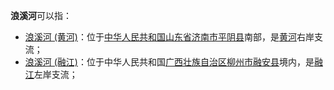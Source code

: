 '''浪溪河'''可以指：

*[[浪溪河_(黄河)|浪溪河 (黄河)]]：位于[[中华人民共和国|中华人民共和国]][[山东省|山东省]][[济南市|济南市]][[平阴县|平阴县]]南部，是[[黄河|黄河]]右岸支流；
*[[浪溪河_(融江)|浪溪河 (融江)]]：位于中华人民共和国[[广西壮族自治区|广西壮族自治区]][[柳州市|柳州市]][[融安县|融安县]]境内，是[[融江|融江]]左岸支流；

{{disambig|L|Cat=三字中国地名消歧义}}